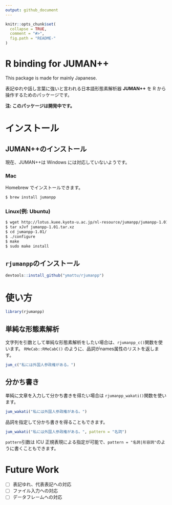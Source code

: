 ```yaml
---
output: github_document
---
```


<!-- README.md is generated from README.Rmd. Please edit that file -->

```r
knitr::opts_chunk$set(
  collapse = TRUE,
  comment = "#>",
  fig.path = "README-"
)
```

# R binding for JUMAN++
This package is made for mainly Japanese.

表記ゆれや話し言葉に強いと言われる日本語形態素解析器 **JUMAN++** を R から操作するためのパッケージです。

**注: このパッケージは開発中です。**

# インストール
## JUMAN++のインストール
現在、JUMAN++は Windows には対応していないようです。

### Mac
Homebrew でインストールできます。

```sh
$ brew install jumanpp
```

### Linux(例: Ubuntu)

```sh
$ wget http://lotus.kuee.kyoto-u.ac.jp/nl-resource/jumanpp/jumanpp-1.01.tar.xz
$ tar xJvf jumanpp-1.01.tar.xz
$ cd jumanpp-1.01/
$ ./configure
$ make
$ sudo make install
```

## `rjumanpp`のインストール
```r
devtools::install_github("ymattu/rjumanpp")
```

# 使い方
```r
library(rjumanpp)
```

## 単純な形態素解析
文字列を引数として単純な形態素解析をしたい場合は、`rjumanpp_c()`関数を使います。 `RMeCab::RMeCabC()` のように、品詞がnames属性のリストを返します。
```r
jum_c("私には外国人参政権がある。")
```

## 分かち書き
単純に文章を入力して分かち書きを得たい場合は `rjumanpp_wakati()`関数を使います。
```r
jum_wakati("私には外国人参政権がある。")
```

品詞を指定して分かち書きを得ることもできます。
```r
jum_wakati("私には外国人参政権がある。", pattern = "名詞")
```

`pattern`引数は ICU 正規表現による指定が可能で、`pattern = "名詞|形容詞"`のように書くこともできます。

# Future Work
- [ ] 表記ゆれ、代表表記への対応
- [ ] ファイル入力への対応
- [ ] データフレームへの対応
